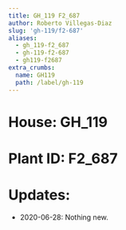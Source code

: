 ```yaml
---
title: GH_119 F2_687
author: Roberto Villegas-Diaz
slug: 'gh-119/f2-687'
aliases:
  - gh_119-f2_687
  - gh-119-f2-687
  - gh119-f2687
extra_crumbs:
  name: GH119
  path: /label/gh-119
---
```


# **House**: GH_119
# **Plant ID**: F2_687
# **Updates**: 
 - 2020-06-28: Nothing new.
